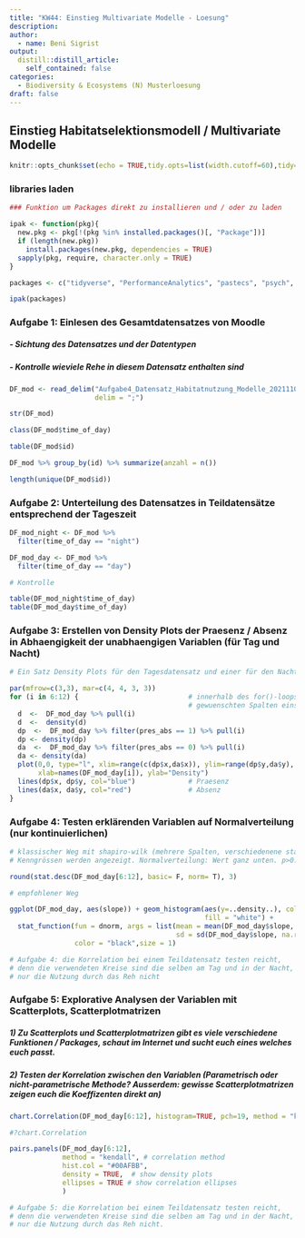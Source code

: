 ```yaml
---
title: "KW44: Einstieg Multivariate Modelle - Loesung"
description:
author:
  - name: Beni Sigrist
output:
  distill::distill_article:
    self_contained: false
categories:
  - Biodiversity & Ecosystems (N) Musterloesung
draft: false
---
```


## Einstieg Habitatselektionsmodell / Multivariate Modelle

```r
knitr::opts_chunk$set(echo = TRUE,tidy.opts=list(width.cutoff=60),tidy=TRUE)
```

### libraries laden

```r

### Funktion um Packages direkt zu installieren und / oder zu laden

ipak <- function(pkg){
  new.pkg <- pkg[!(pkg %in% installed.packages()[, "Package"])]
  if (length(new.pkg)) 
    install.packages(new.pkg, dependencies = TRUE)
  sapply(pkg, require, character.only = TRUE)
}

packages <- c("tidyverse", "PerformanceAnalytics", "pastecs", "psych", "car")

ipak(packages)

```

### Aufgabe 1: Einlesen des Gesamtdatensatzes von Moodle
##### - Sichtung des Datensatzes und der Datentypen
##### - Kontrolle wieviele Rehe in diesem Datensatz enthalten sind

```r

DF_mod <- read_delim("Aufgabe4_Datensatz_Habitatnutzung_Modelle_20211101_moodle.csv", 
                     delim = ";")

str(DF_mod)

class(DF_mod$time_of_day)

table(DF_mod$id)

DF_mod %>% group_by(id) %>% summarize(anzahl = n())

length(unique(DF_mod$id))


```

### Aufgabe 2: Unterteilung des Datensatzes in Teildatensätze entsprechend der Tageszeit

```r

DF_mod_night <- DF_mod %>%
  filter(time_of_day == "night")

DF_mod_day <- DF_mod %>%
  filter(time_of_day == "day")

# Kontrolle

table(DF_mod_night$time_of_day)
table(DF_mod_day$time_of_day)

```

### Aufgabe 3: Erstellen von Density Plots der Praesenz / Absenz in Abhaengigkeit der unabhaengigen Variablen (für Tag und Nacht)

```r

# Ein Satz Density Plots für den Tagesdatensatz und einer für den Nachtdatensatz 

par(mfrow=c(3,3), mar=c(4, 4, 3, 3))
for (i in 6:12) {                           # innerhalb des for()-loops die Nummern der 
                                            # gewuenschten Spalten einstellen
  d  <-  DF_mod_day %>% pull(i)
  d  <-  density(d)
  dp  <-  DF_mod_day %>% filter(pres_abs == 1) %>% pull(i)
  dp <- density(dp)
  da  <-  DF_mod_day %>% filter(pres_abs == 0) %>% pull(i)
  da <- density(da)
  plot(0,0, type="l", xlim=range(c(dp$x,da$x)), ylim=range(dp$y,da$y), 
       xlab=names(DF_mod_day[i]), ylab="Density")
  lines(dp$x, dp$y, col="blue")             # Praesenz
  lines(da$x, da$y, col="red")              # Absenz
}

```

### Aufgabe 4: Testen erklärenden Variablen auf Normalverteilung (nur kontinuierlichen) 

```r

# klassischer Weg mit shapiro-wilk (mehrere Spalten, verschiedenene statistische
# Kenngrössen werden angezeigt. Normalverteilung: Wert ganz unten. p>0.05 = ja)

round(stat.desc(DF_mod_day[6:12], basic= F, norm= T), 3)

# empfohlener Weg

ggplot(DF_mod_day, aes(slope)) + geom_histogram(aes(y=..density..), color = "black", 
                                                fill = "white") + 
  stat_function(fun = dnorm, args = list(mean = mean(DF_mod_day$slope, na.rm = T), 
                                         sd = sd(DF_mod_day$slope, na.rm = T)), 
                color = "black",size = 1)

# Aufgabe 4: die Korrelation bei einem Teildatensatz testen reicht, 
# denn die verwendeten Kreise sind die selben am Tag und in der Nacht, 
# nur die Nutzung durch das Reh nicht


```

### Aufgabe 5: Explorative Analysen der Variablen mit Scatterplots, Scatterplotmatrizen
##### 1) Zu Scatterplots und Scatterplotmatrizen gibt es viele verschiedene Funktionen / Packages, schaut im Internet und sucht euch eines welches euch passt.
##### 2) Testen der Korrelation zwischen den Variablen (Parametrisch oder nicht-parametrische Methode? Ausserdem: gewisse Scatterplotmatrizen zeigen euch die Koeffizenten direkt an)

```r

chart.Correlation(DF_mod_day[6:12], histogram=TRUE, pch=19, method = "kendall")

#?chart.Correlation

pairs.panels(DF_mod_day[6:12], 
             method = "kendall", # correlation method
             hist.col = "#00AFBB",
             density = TRUE,  # show density plots
             ellipses = TRUE # show correlation ellipses
             )

# Aufgabe 5: die Korrelation bei einem Teildatensatz testen reicht, 
# denn die verwendeten Kreise sind die selben am Tag und in der Nacht, 
# nur die Nutzung durch das Reh nicht.

```   